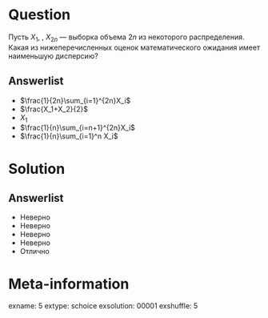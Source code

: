 Question
========
Пусть $X_1$, \ldots, $X_{2 n}$ — выборка объема $2 n$ из некоторого распределения. 
Какая из нижеперечисленных оценок математического ожидания имеет наименьшую дисперсию?
 

Answerlist
----------
*  $\frac{1}{2n}\sum_{i=1}^{2n}X_i$
*  $\frac{X_1+X_2}{2}$
*  $X_1$
*  $\frac{1}{n}\sum_{i=n+1}^{2n}X_i$
*  $\frac{1}{n}\sum_{i=1}^n X_i$

Solution
========

Answerlist
----------
*  Неверно
*  Неверно
*  Неверно
*  Неверно
*  Отлично

Meta-information
================
exname: 5
extype: schoice
exsolution: 00001
exshuffle: 5

